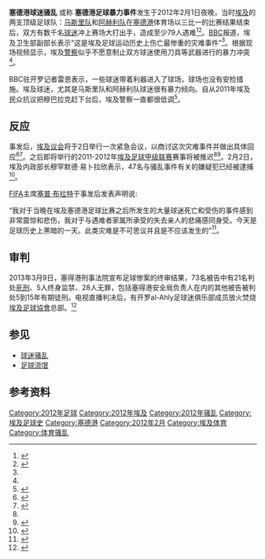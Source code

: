 {{infobox|title= 塞德港球迷骚乱
|image= 
|caption= 
|label1= 日期
|data1= 2012年2月1日
|label2= 地点
|data2= 埃及，[[塞德港|塞德港]]体育场
|label3= 起因
|data3= 球迷群体性暴力冲突
|label4= 受伤
|data4= 1,000+<ref name=stats>{{cite news|title=Egypt football pitch invasion leaves dozens dead|url=http://www.guardian.co.uk/world/2012/feb/01/egypt-football-pitch-invasion-dead?newsfeed=true|publisher=''[[The_Guardian|The Guardian]]''|date=1 February 2012|accessdate=1 February 2012|archive-date=2012-02-03|archive-url=https://web.archive.org/web/20120203233837/http://www.guardian.co.uk/world/2012/feb/01/egypt-football-pitch-invasion-dead?newsfeed=true|dead-url=no}}</ref>
|label5= 死亡
|data5= 79<ref name="cnn"/>
|arrest = 47<ref name="cnn"/>
}}

'''塞德港球迷骚乱''' 或称 '''塞德港足球暴力事件'''发生于2012年2月1日夜晚，当时[[埃及|埃及]]的两支顶级足球队：[[马斯里足球俱乐部|马斯里队]]和[[阿赫利体育俱乐部|阿赫利队]]在[[塞德港|塞德港]]体育场以三比一的比赛结果结束后，双方有数千名[[球迷|球迷]]冲上赛场大打出手，造成至少79人遇难<ref name="cnn">{{cite news|last2=Lee|first2=Ian|last1=Fahmy|first1=Mohamed Fadel|url=http://edition.cnn.com/2012/02/02/world/africa/egypt-soccer-deaths/index.html?hpt=hp_t1|accessdate=2 February 2012|date=2 February 2012|work=[[CNN|CNN]]|publisher=[[Turner_Broadcasting_System|Turner Broadcasting System]]|title=Anger flares in Egypt after 79 die in soccer riot|archive-date=2012-02-02|archive-url=https://web.archive.org/web/20120202140305/http://edition.cnn.com/2012/02/02/world/africa/egypt-soccer-deaths/index.html?hpt=hp_t1|dead-url=no}}</ref><ref name="bbc">{{cite news|url=http://www.bbc.co.uk/news/world-middle-east-16845841|accessdate=1 February 2012|date=1 February 2012|publisher=[[BBC_News_Online|BBC News Online]]|title=Egypt football violence leaves many dead in Port Said|archive-date=2012-02-02|archive-url=https://web.archive.org/web/20120202071936/http://www.bbc.co.uk/news/world-middle-east-16845841}}</ref>。[[BBC|BBC]]报道，埃及卫生部副部长表示“这是埃及足球运动历史上伤亡最惨重的灾难事件”<ref name=bbc/>。根据现场视频显示，埃及[[警察|警察]]似乎不愿意制止双方球迷使用刀具等武器进行的暴力冲突<ref name=NYT/>。

BBC驻开罗记者雷恩表示，一些球迷带着利器进入了球场，球场也没有安检措施。埃及球迷，尤其是马斯里队和阿赫利队球迷很有暴力倾向。自从2011年埃及民众抗议把穆巴拉克赶下台后，埃及警察一直都很低调<ref>{{cite web |url=http://realtime.zaobao.com/2012/02/jg120202_005.shtml |language= |title=埃及球迷暴力事件导致75人死亡 |publisher=联合早报 |date=2012-02-02 |accessdate= |deadurl=yes |archiveurl=https://web.archive.org/web/20120204202240/http://realtime.zaobao.com/2012/02/jg120202_005.shtml |archivedate=2012-02-04 }}</ref>。

==反应==
事发后，[[埃及人民议会|埃及议会]]将于2日举行一次紧急会议，以商讨这次灾难事件并做出具体回应<ref name=NYT>{{cite news|last=Kirkpatrick|first=David|title=More than 70 killed in Egyptian soccer mayhem|url=http://www.nytimes.com/2012/02/02/world/middleeast/scores-killed-in-egyptian-soccer-mayhem.html|publisher=''[[The_New_York_Times|The New York Times]]''|date=1 February 2012|accessdate=1 February 2012|archive-date=2012-02-01|archive-url=https://web.archive.org/web/20120201230726/http://www.nytimes.com/2012/02/02/world/middleeast/scores-killed-in-egyptian-soccer-mayhem.html}}</ref><ref>{{citeweb|url=http://www.rte.ie/news/2012/0201/egypt.html|title=73 dead in violence at Egyptian football match|date=1 February 2012|work=RTE News|accessdate=1 February 2012|archive-date=2012-04-14|archive-url=https://web.archive.org/web/20120414034253/http://www.rte.ie/news/2012/0201/egypt.html|dead-url=no}}</ref>。之后即将举行的2011-2012年[[埃及足球甲级联赛|埃及足球甲级联赛]]赛事将被推迟<ref name=NYT/><ref>{{citeweb|url=http://www.telegraph.co.uk/sport/football/9055424/At-least-70-people-dead-after-fire-and-riot-at-Egyptian-football-match.html|title=At least 70 people dead after fire and riot at Egyptian football match|date=1 February 2012|work=Daily Telegraph|accessdate=1 February 2012|archive-date=2013-01-14|archive-url=https://archive.today/20130114031016/http://www.telegraph.co.uk/sport/football/9055424/At-least-70-people-dead-after-fire-and-riot-at-Egyptian-football-match.html}}</ref>。2月2日，埃及内政部长穆罕默德·易卜拉欣表示，47名与骚乱事件有关的嫌疑犯已经被逮捕<ref>{{cite web |url=http://news.163.com/12/0202/10/7P8H0VHP00014JB5.html |language= |title=埃及逮捕47名塞得港球迷骚乱事件嫌疑犯(图) |publisher=国际在线 |date=2012-02-02 |accessdate= |archive-url=https://web.archive.org/web/20120205152506/http://news.163.com/12/0202/10/7P8H0VHP00014JB5.html |archive-date=2012-02-05 |dead-url=yes }}</ref>。

[[FIFA|FIFA]]主席[[塞普·布拉特|塞普·布拉特]]于事发后发表声明说:

“我对于当晚在埃及塞德港足球比赛之后所发生的大量球迷死亡和受伤的事件感到非常震惊和悲伤，我对于与遇难者家属所承受的失去亲人的悲痛感同身受。今天是足球历史上黑暗的一天。此类灾难是不可思议并且是不应该发生的”<ref>{{citeweb|url=http://www.fifa.com/aboutfifa/organisation/president/news/newsid=1577935/index.html|title=FIFA President’s statement on Egypt disaster|date=1 February 2012|work=FIFA|accessdate=1 February 2012|archive-date=2013-06-08|archive-url=https://web.archive.org/web/20130608191854/http://www.fifa.com/aboutfifa/organisation/president/news/newsid=1577935/index.html|dead-url=no}}</ref>。

== 审判 ==
2013年3月9日，塞得港刑事法院宣布足球惨案的终审结果，73名被告中有21名判处[[死刑|死刑]]、5人终身监禁、28人无罪，包括塞得港安全局负责人在内的其他被告被判处5到15年有期徒刑。电视直播判决后，有开罗al-Ahly足球迷俱乐部成员放火焚烧[[埃及足球協會|埃及足球協會]]总部。<ref >{{cite web|url=http://www.zaobao.com/photoweb/pages4/egypt130310.shtml | language= | title=不满足球惨案终审判决 埃及示威者火烧足联总部 |publisher=联合早报 |date=2013-03-10 |accessdate= }}</ref>

== 参见 ==
*[[球迷骚乱|球迷骚乱]]
*[[足球流氓|足球流氓]]

==参考资料==
{{reflist|2}}

[[Category:2012年足球|Category:2012年足球]]
[[Category:2012年埃及|Category:2012年埃及]]
[[Category:2012年骚乱|Category:2012年骚乱]]
[[Category:埃及足球史|Category:埃及足球史]]
[[Category:塞德港|Category:塞德港]]
[[Category:2012年2月|Category:2012年2月]]
[[Category:埃及体育|Category:埃及体育]]
[[Category:体育骚乱|Category:体育骚乱]]
